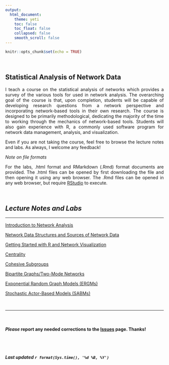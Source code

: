 ```yaml
---
output: 
  html_document:
    theme: yeti
    toc: false
    toc_float: false
    collapsed: false
    smooth_scroll: false
---
```


<style>
body {
text-align: justify}
</style>

```r
knitr::opts_chunk$set(echo = TRUE)
```
<br>

## Statistical Analysis of Network Data

I teach a course on the statistical analysis of networks which provides a survey of the various tools for used in network analysis. The overarching goal of the course is that, upon completion, students will be capable of developing research questions from a network perspective and incorporating network-based tools in their own research. The course is designed to be primarily methodological, dedicating the majority of the time to working through the mechanics of network-based tools. Students will also gain experience with R, a commonly used software program for network data management, analysis, and visualization.

Even if you are not taking the course, feel free to browse the lecture notes and labs. As always, I welcome any feedback!

*Note on file formats*

For the labs, .html format and RMarkdown (.Rmd) format documents are provided. The .html files can be opened by first downloading the file and then opening it using any web browser. The .Rmd files can be opened in any web browser, but require [RStudio](https://www.rstudio.com/) to execute.


<br>


## *Lecture Notes and Labs*  
____

[Introduction to Network Analysis](intro_SAND.html)

[Network Data Structures and Sources of Network Data](Network_data_SAND.html)

[Getting Started with R and Network Visualization](R_network_vis_SAND.html)

[Centrality](centrality_SAND.html)

[Cohesive Subgroups](subgroups_SAND.html)

[Bipartite Graphs/Two-Mode Networks](bipartite_SAND.html)

[Exponential Random Graph Models (ERGMs)](ergm_SAND.html)

[Stochastic Actor-Based Models (SABMs)](sabm_SAND.html)

<br>

____

<br>

#### ***Please*** report any needed corrections to the [Issues](https://github.com/jacobtnyoung/SAND/issues) page. Thanks!

<br>
<br>


###### ***Last updated `r format(Sys.time(), '%d %B, %Y')`***